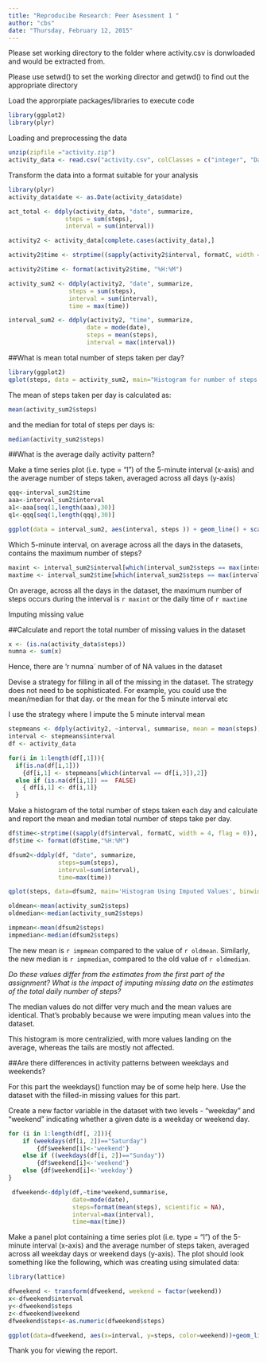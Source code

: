 ```yaml
---
title: "Reproducibe Research: Peer Asessment 1 "
author: "cbs"
date: "Thursday, February 12, 2015"
---
```


Please set working directory to the folder where activity.csv is donwloaded and would be extracted from. 

Please use setwd() to set the working director and getwd() to find out the appropriate directory

Load the approrpiate packages/libraries to execute code

```r
library(ggplot2)
library(plyr)
```

Loading and preprocessing the data

```r
unzip(zipfile ="activity.zip")
activity_data <- read.csv("activity.csv", colClasses = c("integer", "Date", "integer"))
```

Transform the data into a format suitable for your analysis
```r
library(plyr)
activity_data$date <- as.Date(activity_data$date)

act_total <- ddply(activity_data, "date", summarize,
                steps = sum(steps),
                interval = sum(interval))

activity2 <- activity_data[complete.cases(activity_data),]

activity2$time <- strptime((sapply(activity2$interval, formatC, width = 4, flag = 0)), format = "%H%M")

activity2$time <- format(activity2$time, "%H:%M")

activity_sum2 <- ddply(activity2, "date", summarize,
                 steps = sum(steps),
                 interval = sum(interval),
                 time = max(time))

interval_sum2 <- ddply(activity2, "time", summarize,
                      date = mode(date),
                      steps = mean(steps),
                      interval = max(interval))
```


##What is mean total number of steps taken per day?

```r
library(ggplot2)
qplot(steps, data = activity_sum2, main="Histogram for number of steps per day", binwidth = 1000)
```

The mean of steps taken per day is calculated as:

```r
mean(activity_sum2$steps)
```

and the median for total of steps per days is:

```r
median(activity_sum2$steps)
```


##What is the average daily activity pattern?

Make a time series plot (i.e. type = "l") of the 5-minute interval (x-axis) and the average number of steps taken, averaged across all days (y-axis)

```r
qqq<-interval_sum2$time
aaa<-interval_sum2$interval
a1<-aaa[seq(1,length(aaa),30)]
q1<-qqq[seq(1,length(qqq),30)]

ggplot(data = interval_sum2, aes(interval, steps )) + geom_line() + scale_x_continuous(breaks=a1, labels=q1) + ylab("Average Steps Per 5-Minute Interval") + xlab("Time Interval")
```

Which 5-minute interval, on average across all the days in the datasets, contains the maximum number of steps?

```r
maxint <- interval_sum2$interval[which(interval_sum2$steps == max(interval_sum2$steps))]
maxtime <- interval_sum2$time[which(interval_sum2$steps == max(interval_sum2$steps))]
```

On average, across all the days in the dataset, the maximum number of steps occurs during the interval is
`r maxint`
or the daily time of
`r maxtime `

Imputing missing value

##Calculate and report the total number of missing values in the dataset

```r
x <- (is.na(activity_data$steps))
numna <- sum(x)
```

Hence, there are
'r numna`
number of of NA values in the dataset

Devise a strategy for filling in all of the missing in the dataset. The strategy does not need to be sophisticated. For example, you could use the mean/median for that day. or the mean for the 5 minute interval etc

I use the strategy where I impute the 5 minute interval mean

```r
stepmeans <- ddply(activity2, ~interval, summarise, mean = mean(steps))
interval <- stepmeans$interval
df <- activity_data

for(i in 1:length(df[,1])){
  if(is.na(df[i,1]))
    {df[i,1] <- stepmeans[which(interval == df[i,3]),2]}
  else if (is.na(df[i,1]) ==  FALSE)
    { df[i,1] <- df[i,1]}
  }

```

Make a histogram of the total number of steps taken each day and calculate and report the mean and median total number of steps take per day. 

```r
df$time<-strptime((sapply(df$interval, formatC, width = 4, flag = 0)), format = "%H%M")
df$time <- format(df$time,"%H:%M")

dfsum2<-ddply(df, "date", summarize, 
              steps=sum(steps),
              interval=sum(interval),
              time=max(time))

qplot(steps, data=dfsum2, main='Histogram Using Imputed Values', binwidth=1000)

oldmean<-mean(activity_sum2$steps)
oldmedian<-median(activity_sum2$steps)

impmean<-mean(dfsum2$steps)
impmedian<-median(dfsum2$steps)
```

The new mean is `r impmean` compared to the value of `r oldmean`. Similarly, the new median is `r impmedian`, compared to the old value of `r oldmedian`.

*Do these values differ from the estimates from the first part of the assignment? What is the impact of imputing missing data on the estimates of the total daily number of steps?*

The median values do not differ very much and the mean values are identical. That's probably because we were imputing mean values into the dataset.

This histogram is more centralizied, with more values landing on the average, whereas the tails are mostly not affected.

##Are there differences in activity patterns between weekdays and weekends?

For this part the weekdays() function may be of some help here. Use the dataset with the filled-in missing values for this part.

Create a new factor variable in the dataset with two levels - "weekday" and "weekend" indicating whether a given date is a weekday or weekend day.

```r
for (i in 1:length(df[, 2])){
    if (weekdays(df[i, 2])=="Saturday")
        {df$weekend[i]<-'weekend'}
    else if ((weekdays(df[i, 2])=="Sunday"))
        {df$weekend[i]<-'weekend'}
    else {df$weekend[i]<-'weekday'}
}

 dfweekend<-ddply(df,~time*weekend,summarise,
                  date=mode(date),
                  steps=format(mean(steps), scientific = NA),
                  interval=max(interval),
                  time=max(time))
```


Make a panel plot containing a time series plot (i.e. type = "l") of the 5-minute interval (x-axis) and the average number of steps taken, averaged across all weekday days or weekend days (y-axis). The plot should look something like the following, which was creating using simulated data:

```r
library(lattice)

dfweekend <- transform(dfweekend, weekend = factor(weekend))
x<-dfweekend$interval
y<-dfweekend$steps
z<-dfweekend$weekend
dfweekend$steps<-as.numeric(dfweekend$steps)

ggplot(data=dfweekend, aes(x=interval, y=steps, color=weekend))+geom_line() + facet_grid(weekend~.)
```

Thank you for viewing the report. 

